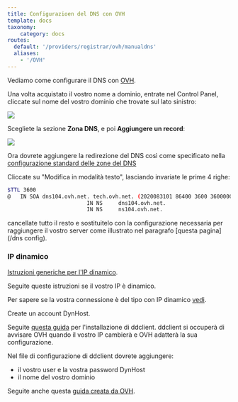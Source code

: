 ```yaml
---
title: Configurazioen del DNS con OVH
template: docs
taxonomy:
    category: docs
routes:
  default: '/providers/registrar/ovh/manualdns'
  aliases:
    - '/OVH'
---
```


Vediamo come configurare il DNS con [OVH](http://www.ovh.com).

Una volta acquistato il vostro nome a dominio, entrate nel Control Panel, cliccate sul nome del vostro dominio che trovate sul lato sinistro:

![](/img/ovh_control_panel.png?resize=800)

Scegliete la sezione **Zona DNS**, e poi **Aggiungere un record**:

![](/img/ovh_dns_zone.png?resize=800)

Ora dovrete aggiungere la redirezione del DNS così come specificato nella [configurazione standard delle zone del DNS](/dns_config)

Cliccate su "Modifica in modalità testo", lasciando invariate le prime 4 righe:
```bash
$TTL 3600
@	IN SOA dns104.ovh.net. tech.ovh.net. (2020083101 86400 3600 3600000 60)
                         IN NS     dns104.ovh.net.
                         IN NS     ns104.ovh.net.
```
cancellate tutto il resto e sostituitelo con la configurazione necessaria per raggiungere il vostro server come illustrato nel paragrafo [questa pagina](/dns config).


### IP dinamico

[Istruzioni generiche per l'IP dinamico](/dns_dynamicip).

Seguite queste istruzioni se il vostro IP è dinamico.

Per sapere se la vostra connessione è del tipo con IP dinamico [vedi](/isp).

Create un account DynHost.

Seguite [questa guida](http://blog.developpez.com/brutus/p6316/ubuntu/configurer_dynhost_ovh_avec_ddclient) per l'installazione di ddclient.
ddclient si occuperà di avvisare OVH quando il vostro IP cambierà e OVH adatterà la sua configurazione.

Nel file di configurazione di ddclient dovrete aggiungere:
* il vostro user e la vostra password DynHost
* il nome del vostro dominio

Seguite anche questa [guida creata da OVH](https://docs.ovh.com/fr/fr/web/domains/utilisation-dynhost/).

